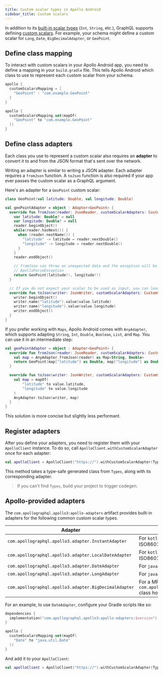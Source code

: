 ```yaml
---
title: Custom scalar types in Apollo Android
sidebar_title: Custom scalars
---
```



In addition to its [built-in scalar types](https://graphql.org/learn/schema/#scalar-types) (`Int`, `String`, etc.), GraphQL supports defining [custom scalars](https://www.apollographql.com/docs/apollo-server/schema/custom-scalars/). For example, your schema might define a custom scalar for `Long`, `Date`, `BigDecimalAdapter`, or `GeoPoint`.

## Define class mapping

To interact with custom scalars in your Apollo Android app, you need to define a mapping in your `build.gradle` file. This tells Apollo Android which class to use to represent each custom scalar from your schema.

<MultiCodeBlock>

```groovy
apollo {
  customScalarsMapping = [
    "GeoPoint" : "com.example.GeoPoint"
  ]
}
```

```kotlin
apollo {
  customScalarsMapping.set(mapOf(
    "GeoPoint" to "com.example.GeoPoint"
  ))
}
```

</MultiCodeBlock>

## Define class adapters

Each class you use to represent a custom scalar also requires an **adapter** to convert it to and from the JSON format that's sent over the network.

Writing an adapter is similar to writing a JSON adapter. Each adapter requires a `fromJson` function. A `toJson` function is also required if your app ever passes the custom scalar as a GraphQL argument.

Here's an adapter for a `GeoPoint` custom scalar:

```kotlin
class GeoPoint(val latitude: Double, val longitude: Double)

val geoPointAdapter = object : Adapter<GeoPoint> {
  override fun fromJson(reader: JsonReader, customScalarAdapters: CustomScalarAdapters): GeoPoint {
    var latitude: Double? = null
    var longitude: Double? = null
    reader.beginObject()
    while(reader.hasNext()) {
      when (reader.nextName()) {
        "latitude" -> latitude = reader.nextDouble()
        "longitude" -> longitude = reader.nextDouble()
      }
    }
    reader.endObject()

    // fromJson can throw on unexpected data and the exception will be wrapped in a
    // ApolloParseException
    return GeoPoint(latitude!!, longitude!!)
  }

  // If you do not expect your scalar to be used as input, you can leave this method as TODO()
  override fun toJson(writer: JsonWriter, customScalarAdapters: CustomScalarAdapters, value: GeoPoint) {
    writer.beginObject()
    writer.name("latitude").value(value.latitude)
    writer.name("longitude").value(value.longitude)
    writer.endObject()
  }
}
```

If you prefer working with `Maps`, Apollo Android comes with `AnyAdapter`, which supports adapting `String`, `Int`, `Double`, `Boolean`, `List`, and `Map`. You can use it in an intermediate step:

```kotlin
val geoPointAdapter = object : Adapter<GeoPoint> {
  override fun fromJson(reader: JsonReader, customScalarAdapters: CustomScalarAdapters): GeoPoint {
    val map = AnyAdapter.fromJson(reader) as Map<String, Double>
    return GeoPoint(map["latitude"] as Double, map["longitude"] as Double)
  }

  override fun toJson(writer: JsonWriter, customScalarAdapters: CustomScalarAdapters, value: GeoPoint) {
    val map = mapOf(
        "latitude" to value.latitude,
        "longitude" to value.longitude
    )
    AnyAdapter.toJson(writer, map)
  }
}
```

This solution is more concise but slightly less performant.

## Register adapters

After you define your adapters, you need to register them with your `ApolloClient` instance. To do so, call `ApolloClient.withCustomScalarAdapter` once for each adapter:

```kotlin
val apolloClient = ApolloClient("https://").withCustomScalarAdapter(Types.GeoPoint, geoPointAdapter)
```

This method takes a type-safe generated class from `Types`, along with its corresponding adapter.

> If you can't find `Types`, build your project to trigger codegen.


## Apollo-provided adapters

The `com.apollographql.apollo3:apollo-adapters` artifact provides built-in adapters for the following common custom scalar types.

| Adapter | Description |
|---------|-------------|
| `com.apollographql.apollo3.adapter.InstantAdapter` | For `kotlinx.datetime.Instant` ISO8601 dates |
| `com.apollographql.apollo3.adapter.LocalDateAdapter` | For `kotlinx.datetime.LocalDate` ISO8601 dates |
| `com.apollographql.apollo3.adapter.DateAdapter` | For `java.util.Date` ISO8601 dates |
| `com.apollographql.apollo3.adapter.LongAdapter` | For `java.lang.Long` |
| `com.apollographql.apollo3.adapter.BigDecimalAdapter` | For a MPP `com.apollographql.apollo3.BigDecimal` class holding big decimal values |

For an example, to use `DateAdapter`, configure your Gradle scripts like so:

```kotlin
dependencies {
  implementation("com.apollographql.apollo3:apollo-adapters:$version")
}

apollo {
  customScalarsMapping.set(mapOf(
    "Date" to "java.util.Date"
  ))
}
```

And add it to your `ApolloClient`:

```kotlin
val apolloClient = ApolloClient("https://").withCustomScalarAdapter(Types.Date, DateAdapter())
```
